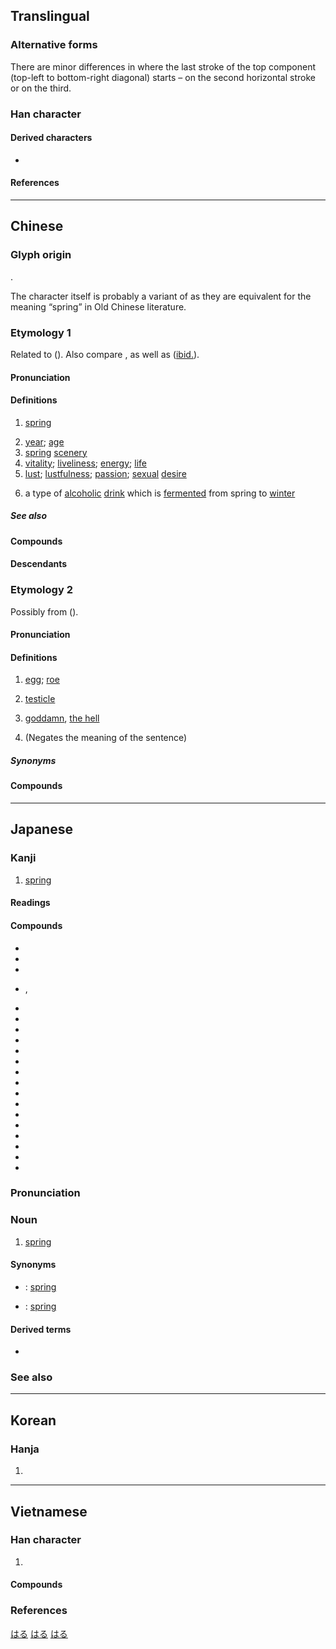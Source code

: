 {{also|萅}}
{{character info}}
==Translingual==
{{stroke order|strokes=9}}
{{stroke order|type=animate}}

===Alternative forms===
There are minor differences in where the last stroke of the top component (top-left to bottom-right diagonal) starts – on the second horizontal stroke or on the third.

===Han character===
{{Han char|rn=72|rad=日|as=05|sn=9|four=50603|canj=QKA|ids=⿱𡗗日}}

====Derived characters====
* {{l|mul|[[偆]], [[㖺]], [[堾]], [[媋]], [[𢝣]], [[湷]], [[𬌸]], [[𬯌]], [[暙]], [[䐏]], [[椿]], [[瑃]], [[𨕌]], [[㿤]], [[睶]], [[𬓉]], [[𮄵]], [[蝽]], [[賰]]([[䞐]]), [[踳]], [[𨩃]], [[䮞]]([[𩨁]]), [[鰆]]([[䲠]]), [[𪂹]], [[𠝩]], [[萶]], [[箺]], [[䦮]], [[𩄄]], [[鬊]], [[惷]], [[𣕮]], [[𭾇]], [[𪃣]], [[蠢]], [[𩯥]]}}

====References====
{{Han ref|kx=0493.060|dkj=13844|dj=0856.070|hdz=21496.100|uh=6625}}

----

==Chinese==

===Glyph origin===
{{Han etyl}}
{{Han compound|艸|屯|日|ls=psc|t1=grass|t2=sprout|t3=sun|c1=s|c2=p|c3=s}}.

The character {{lang|zh|春}} itself is probably a variant of {{och-l|屯}} as they are equivalent for the meaning “spring” in Old Chinese literature.

===Etymology 1===
{{zh-forms|alt=萅,旾}}
Related to {{och-l|芚|(of plants) to begin to grow}} ({{zh-ref|Schuessler, 2007}}). Also compare {{cog|km|ដុះ||to grow; to germinate; to sprout}}, as well as {{och-l|穿|to bore through}} ([[ibid.]]).
{{zh-wp|zh|lzh|nan:chhun}}

====Pronunciation====
{{zh-pron
|m=chūn
|m-s=cun1
|dg=чун1
|c=ceon1
|c-t=cun1
|g=cun1
|h=pfs=chhûn;gd=cun1
|j=cung1
|mb=ché̤ng
|md=chŭng
|mn=chhun
|mn-t=cung1
|w=1tshen
|x=qyn1
|mc=y
|oc=y
|ma=y
|cat=n,a
}}

====Definitions====
{{zh-hanzi}}

# [[spring]] {{gloss|season}}
#: {{zh-x|春天|spring}}
# [[year]]; [[age]]
# [[spring]] [[scenery]]
# [[vitality]]; [[liveliness]]; [[energy]]; [[life]]
# [[lust]]; [[lustfulness]]; [[passion]]; [[sexual]] [[desire]]
#: {{zh-x|思春期|puberty}}
# a type of [[alcoholic]] [[drink]] which is [[ferment]]ed from spring to [[winter]]

=====See also=====
{{table:seasons/zh}}

====Compounds====
{{zh-der|春冰|春餅|春播|春蠶|春潮|春綢|春肥|春分|春分點|春風|春風得意|春風化雨|春風滿面|春耕|春宮|春灌|春光|春寒|春寒料峭|春旱|春華秋實|春化|春月|春畫|春畫兒|春荒|春暉|春季|春假|春節|春景|春捲|春捲兒|春困秋乏|春蘭|春蘭秋菊|春雷|春聯|春聯兒|春令|春麥|春滿人間|春忙|春夢|春牛|春情|春秋|春秋衫|春日|春色|春上|春試|春筍|春天|春瘟|春捂秋凍|春宵|春小麥|春心|春汛|春藥|春意|春蚓秋蛇|春游|春雨|春運|春種|春裝|一場春夢|一枝春|三春|三春暉|三春柳|不勝春|中國之春|九春|付之春夢|仲春|做春夢|偷春|偷春體|兩頭春|八月春|初春|剪春羅|化雨春風|北京之春|口角春風|吳越春秋|呂氏春秋|咬春|四季如春|回復青春|回春|回春作用|坐春風|夜春|大地回春|大春|大春元|如坐春風|如沐春風|妙手回春|嬌若春花|子春之疾|孟春|季春|宜春|宜春帖|宜春縣|富春秋|寒木春華|寸草春暉|小春|小陽春|左氏春秋|常春藤|常遇春|幾度春風|恆春半島|恆春鎮|悲秋傷春|憐春|懷春|戰地春夢|手到回春|打春|拜春|探春|探春之宴|摸春牛|放春|新春|早春|春不老|春丕峽|春事|春事闌珊|春作|春來秋去|春信|春元演習|春光如海|春光明媚|春光漏泄|春光融融|春凳|春勝|春化作用|春化處理|春去秋來|春和景明|春回大地|春困|春夢一場|春夢婆|春夢無痕|春大麥|春官|春宮圖|春宵苦短|春山|春山八字|春山如笑|春心蕩漾|春心飛絮|春思|春意闌珊|春捲皮|春方|春旛|春日遲遲|春明|春暖花開|春暖花香|春曉|春書|春服|春望|春林|春條兒|春榜|春榮|春樹暮雲|春歸|春歸人老|春氣|春水|春消息|春深似海|春牛圖|春生秋殺|春申君|春申江|春盛擔子|春盛食罍|春盤|春社|春祈秋報|春祭|春禊|春秋三傳|春秋五霸|春秋兒|春秋大夢|春秋幾何|春秋日高|春秋榜|春秋筆削|春秋筆法|春秋繁露|春秋配|春秋鼎盛|春筍怒發|春紅|春纖|春臺|春興|春色惱人|春色滿園|春花|春花作物|春花秋月|春芳|春茶|春草|春菇|春菜絲兒|春華|春蒐|春蔥|春誦夏絃|春賽|春遊|春酒|春閨|春闈|春院|春霖|春露秋霜|春風一度|春風和氣|春風夏雨|春風藹吉|春風雨露|春風面|春風風人|春香鬧學|春鶯|時雨春風|晏子春秋|暮春|暮雲春樹|有女懷春|有腳陽春|杏林春暖|枯木逢春|枯枝再春|楚漢春秋|殘春|沐浴春風|滿袖春風|滿面春生|滿面春風|滿面生春|漏春和尚|漏洩春光|熙春|燒春|玉堂春|玉樓春|琿春河|琿春縣|甕頭春|留春|發春|白雪陽春|皮裡春秋|眉似春山|眉蹙春山|碧蘿春|碧螺春|萬古長春|秋月春風|立春|第二春|繡閣長春|花塢春曉|芳春|莫春|著手回春|著手成春|蔣春霖|藥到回春|虎尾春冰|行春|買春|賣春|走春|迎春|迎春花|遞春|鄂倫春族|鍾離春|長春市|長春花|開春|陽春|陽春有腳|陽春白雪|陽春麵|陽臺春夢|雨後春筍|青春|青春期|青春永駐|青春痘|面若春花|鞭春|麗春園|麗春花|黍谷生春|龜鶴同春|洪春|琿春|春陵|蘄春|滿春|紅春|揮春|永春}}

====Descendants====
{{CJKV||しゅん|춘|xuân}}

===Etymology 2===
{{zh-forms|alt=膥}}
Possibly from {{inh|zh|sit-pro|*d(w)əj||egg; testicle}} ({{zh-ref|Baxter and Sagart, 2014}}).

====Pronunciation====
{{zh-pron
|c=ceon1
|h=pfs=chhûn;gd=cun1
|mn-t=cung1
|dial=n
|cat=n
}}

====Definitions====
{{zh-hanzi}}

# {{lb|zh|Cantonese|Hakka|Teochew}} [[egg]]; [[roe]]
# {{lb|zh|Cantonese|vulgar}} [[testicle]]
# {{lb|zh|Cantonese|vulgar}} [[goddamn]], [[the hell]]
# {{lb|zh|Cantonese|vulgar}} (Negates the meaning of the sentence)

=====Synonyms=====
{{zh-dial|蛋}}
{{zh-dial|睪丸}}

====Compounds====
{{zh-der|雞春|魚春|多春魚|春袋|春核|蝦春|石春|水蛇春咁長|乜春|鵝春石}}

{{zh-cat|Beginning}}

----

==Japanese==

===Kanji===
{{ja-kanji|grade=2|rs=日05}}

# [[spring#Noun|spring]] {{gloss|season}}

====Readings====
{{ja-readings
|goon=しゅん
|kanon=しゅん
|kun=はる-
}}

====Compounds====
* {{ja-r|小%春|こ%はる|[[early]] [[autumn]], [[Indian summer]]}}
* {{ja-r|小%春%日%和|こ%はる%び%より|[[early]] [[autumn]], [[Indian summer]]}}
* {{ja-r|常春|とこはる|[[everlasting]] [[spring]]}}
* {{ja-r|初春|はつはる}}, {{ja-r|初%春|しょ%しゅん|[[early]] [[spring]], [[New Year]]}}
* {{ja-r|春%菊|しゅん%ぎく|[[garland chrysanthemum]]}}
* {{ja-r|春秋|しゅんじゅう|spring and autumn, months and years, Chronicles of Lu}}
* {{ja-r|春%秋%戦%国|しゅん%じゅう%せん%ごく|{{w|Spring and Autumn Period}} and {{w|Warring States Period}} in China}}
* {{ja-r|春%一番|はる%いちばん|first storm of spring}}
* {{ja-r|春%風|はる%かぜ|spring breeze}}
* {{ja-r|春%霞|はる%がすみ|springtime haze}}
* {{ja-r|春%着|はる%ぎ|springwear, New Year's clothes}}
* {{ja-r|春%蚕|はる%ご|spring breed of silkworms}}
* {{ja-r|春%先|はる%さき|beginning of spring}}
* {{ja-r|春%雨|はる%さめ|spring rain, {{w|cellophane noodles}}}}
* {{ja-r|春%場%所|はる%ば%しょ|the spring sumo tournament in Osaka}}
* {{ja-r|春%繭|はる%まゆ|the spring cocoon crop}}
* {{ja-r|春%休み|はる%やすみ|spring break}}
* {{ja-r|来%春|らい%しゅん|[[next]] [[spring]]}}
* {{ja-r|翌%春|よく%しゅん|[[next]] [[spring]]}}
* {{ja-r|春%分|しゅん%ぶん|[[spring equinox]], [[vernal equinox]]}}

===Pronunciation===
{{wikipedia|lang=ja}}
{{ja-kanjitab|yomi=k|はる}}
{{ja-pron|acc=a|y=k|はる}}

===Noun===
{{ja-noun|はる}}

# [[spring#Noun|spring]] {{gloss|season}}

====Synonyms====
* {{ja-r|春季|しゅんき}}: [[spring]]
* {{ja-r|春期|しゅんき}}: [[spring]]

====Derived terms====
* {{ja-r|春めく|はるめく}}

===See also===
{{table:seasons/ja}}

[[Category:Japanese basic words|はる]]
[[Category:ja:Calendar terms|はる]]
[[Category:ja:Seasons|はる]]

----

==Korean==

===Hanja===
{{ko-hanja|봄|춘}}

# {{hanja form of|춘|[[spring]] {{gloss|season}}}}

----

==Vietnamese==

===Han character===
{{vi-readings|rs=日05
|hanviet=xuân-tdcndg;tdcntd;gdhn;bonet
|phienthiet=樞倫 xu luân
|nom=xuân-tdcndg;tdcntd;btcn;bonet;genibrel;taberd, xoan-tdcndg;tdcntd;gdhn;bonet;taberd
}}

# {{han tu form of|xuân|[[spring#Noun|spring]] {{gloss|season}}}}

====Compounds====
{{der3|vi
|{{vi-l|立春|lập xuân}}
|{{vi-l|春夏秋冬|xuân hạ thu đông}}
|{{vi-l|春分|xuân phân}}
}}

===References===
<references/>